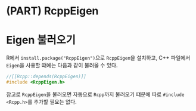 # (PART) RcppEigen {-}

# Eigen 불러오기 {#eigen_basic}

R에서 `install.package("RcppEigen")`으로 `RcppEigen`을 설치하고, C++ 파일에서 `Eigen`을 사용할 떄에는 다음과 같이 불러올 수 있다.

```cpp
//[[Rcpp::depends(RcppEigen)]]
#include <RcppEigen.h>
```

참고로 `RcppEigen`을 불러오면 자동으로 `Rcpp`까지 불러오기 떄문에 따로 `#include <Rcpp.h>`를 추가할 필요는 없다.
